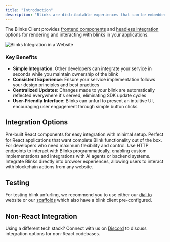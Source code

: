```yaml
---
title: "Introduction"
description: "Blinks are distributable experiences that can be embedded anywhere a link can exist. They offer a modern approach to service integration, replacing traditional SDKs with a more streamlined, maintainable solution."
---
```


The Blinks Client provides [frontend components](/blinks/blinks-client/integrate/ui-components/blinks) and [headless integration](/blinks/blinks-client/integrate/headless/index) options for rendering and interacting with blinks in your applications.


  <img src="https://res.cloudinary.com/dnxjhra4h/image/upload/f_auto,q_auto/dialect-docs/blinks-integration-overview.png" alt="Blinks Integration in a Website" />


### Key Benefits

- **Simple Integration**: Other developers can integrate your service in seconds while you maintain ownership of the blink
- **Consistent Experience**: Ensure your service implementation follows your design principles and best practices
- **Centralized Updates**: Changes made to your blink are automatically reflected everywhere it's served, eliminating SDK update cycles
- **User-Friendly Interface**: Blinks can unfurl to present an intuitive UI, encouraging user engagement through simple button clicks

## Integration Options

<CardGroup>
  <Card
    title="UI Components"
    icon="puzzle-piece"
    href="/blinks/blinks-client/integrate/ui-components/blinks"
  >
    Pre-built React components for easy integration with minimal setup. Perfect for React applications that want complete Blink functionality out of the box.
  </Card>
  <Card
    title="Headless Integration"
    icon="code"
    href="/blinks/blinks-client/integrate/headless/index"
  >
    For developers who need maximum flexibility and control. Use HTTP endpoints to interact with Blinks programmatically, enabling custom implementations and integrations with AI agents or backend systems.
  </Card>
  <Card
    title="Chrome Extension"
    icon="chrome"
    href="/blinks/blinks-client/integrate/chrome/index"
  >
    Integrate Blinks directly into browser experiences, allowing users to interact with blockchain actions from any website.
  </Card>
</CardGroup>

## Testing

For testing blink unfurling, we recommend you to use either our [dial.to](https://dial.to) website or our [scaffolds](/blinks/blinks-scaffolds/index) which also have a blink client pre-configured.

## Non-React Integration

Using a different tech stack? Connect with us on [Discord](https://discord.gg/saydialect) to discuss integration options for non-React codebases.